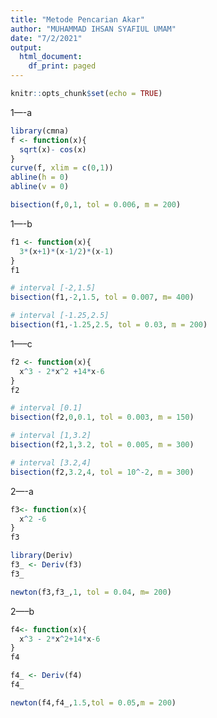 ```yaml
---
title: "Metode Pencarian Akar"
author: "MUHAMMAD IHSAN SYAFIUL UMAM"
date: "7/2/2021"
output:
  html_document:
    df_print: paged
---
```


```r
knitr::opts_chunk$set(echo = TRUE)
```
1----a
```r
library(cmna)
f <- function(x){
  sqrt(x)- cos(x)
}
curve(f, xlim = c(0,1))
abline(h = 0)
abline(v = 0)
```
```r
bisection(f,0,1, tol = 0.006, m = 200)
```
1----b
```r
f1 <- function(x){
  3*(x+1)*(x-1/2)*(x-1)
}
f1
```
```r
# interval [-2,1.5]
bisection(f1,-2,1.5, tol = 0.007, m= 400)
```
```r
# interval [-1.25,2.5]
bisection(f1,-1.25,2.5, tol = 0.03, m = 200)
```
1-----c
```r
f2 <- function(x){
  x^3 - 2*x^2 +14*x-6
}
f2
```
```r
# interval [0.1]
bisection(f2,0,0.1, tol = 0.003, m = 150)
```
```r
# interval [1,3.2]
bisection(f2,1,3.2, tol = 0.005, m = 300)
```
```r
# interval [3.2,4]
bisection(f2,3.2,4, tol = 10^-2, m = 300)
```
2----a
```r
f3<- function(x){
  x^2 -6
}
f3
```

```r
library(Deriv)
f3_ <- Deriv(f3)
f3_
```
```r
newton(f3,f3_,1, tol = 0.04, m= 200)
```
2-----b
```r
f4<- function(x){
  x^3 - 2*x^2+14*x-6
}
f4

```
```r
f4_ <- Deriv(f4)
f4_
```

```r
newton(f4,f4_,1.5,tol = 0.05,m = 200)
```

